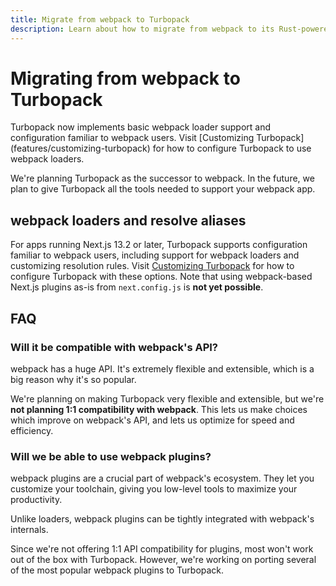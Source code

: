 ```yaml
---
title: Migrate from webpack to Turbopack
description: Learn about how to migrate from webpack to its Rust-powered successor, Turbopack.
---
```



# Migrating from webpack to Turbopack

<Callout type="info">
  Turbopack now implements basic webpack loader support and configuration familiar to webpack users. Visit [Customizing Turbopack](features/customizing-turbopack) for how to configure Turbopack to use webpack loaders.
</Callout>

We're planning Turbopack as the successor to webpack. In the future, we plan to give Turbopack all the tools needed to support your webpack app.

## webpack loaders and resolve aliases

For apps running Next.js 13.2 or later, Turbopack supports configuration familiar to webpack users, including support for webpack loaders and customizing resolution rules. Visit [Customizing Turbopack](features/customizing-turbopack) for how to configure Turbopack with these options. Note that using webpack-based Next.js plugins as-is from `next.config.js` is **not yet possible**.

## FAQ

### Will it be compatible with webpack's API?

webpack has a huge API. It's extremely flexible and extensible, which is a big reason why it's so popular.

We're planning on making Turbopack very flexible and extensible, but we're **not planning 1:1 compatibility with webpack**. This lets us make choices which improve on webpack's API, and lets us optimize for speed and efficiency.

### Will we be able to use webpack plugins?

webpack plugins are a crucial part of webpack's ecosystem. They let you customize your toolchain, giving you low-level tools to maximize your productivity.

Unlike loaders, webpack plugins can be tightly integrated with webpack's internals.

Since we're not offering 1:1 API compatibility for plugins, most won't work out of the box with Turbopack. However, we're working on porting several of the most popular webpack plugins to Turbopack.
